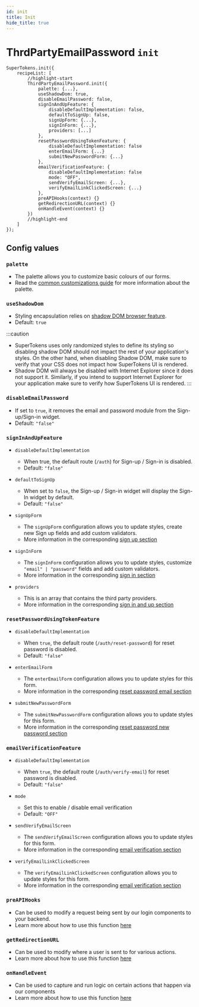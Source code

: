 ```yaml
---
id: init
title: Init
hide_title: true
---
```


# ThrdPartyEmailPassword `init`

```tsx
SuperTokens.init({
    recipeList: [
        //highlight-start
        ThirdPartyEmailPassword.init({
            palette: {...},
            useShadowDom: true,
            disableEmailPassword: false,
            signInAndUpFeature: {
                disableDefaultImplementation: false,
                defaultToSignUp: false,
                signUpForm: {...},
                signInForm: {...},
                providers: [...]
            },
            resetPasswordUsingTokenFeature: {
                disableDefaultImplementation: false
                enterEmailForm: {...}
                submitNewPasswordForm: {...}
            },
            emailVerificationFeature: {
                disableDefaultImplementation: false
                mode: "OFF",
                sendVerifyEmailScreen: {...},
                verifyEmailLinkClickedScreen: {...}
            },
            preAPIHooks(context) {}
            getRedirectionURL(context) {}
            onHandleEvent(context) {}
        })
        //highlight-end
    ]
});
```

## Config values

### `palette`
- The palette allows you to customize basic colours of our forms.
- Read the [common customizations guide](/docs/thirdpartyemailpassword/common-customizations/styling/changing-colours) for more information about the palette.

### `useShadowDom`
- Styling encapsulation relies on [shadow DOM browser feature](https://developer.mozilla.org/en-US/docs/Web/Web_Components/Using_shadow_DOM). 
- Default: `true`

:::caution
- SuperTokens uses only randomized styles to define its styling so disabling shadow DOM  should not impact the rest of your application's styles. On the other hand, when disabling Shadow DOM, make sure to verify that your CSS does not impact how SuperTokens UI is rendered.
- Shadow DOM will always be disabled with Internet Explorer since it does not support it. Similarly, if you intend to support Internet Explorer for your application make sure to verify how SuperTokens UI is rendered.
:::

### `disableEmailPassword`
- If set to `true`, it removes the email and password module from the Sign-up/Sign-in widget.
- Default: `"false"`

### `signInAndUpFeature`
- `disableDefaultImplementation`
    - When true, the default route (`/auth`) for Sign-up / Sign-in is disabled.
    - Default: ```"false"```

- `defaultToSignUp` 
    - When set to `false`, the Sign-up / Sign-in widget will display the Sign-In widget by default.
    - Default: ```"false"```

- `signUpForm`
    - The `signUpForm` configuration allows you to update styles, create new Sign up fields and add custom validators.
    - More information in the corresponding [sign up section](./config/sign-up)

- `signInForm`
    - The `signInForm` configuration allows you to update styles, customize `"email" | "password"` fields and add custom validators.
    - More information in the corresponding [sign in section](./config/sign-in)

- `providers`
    - This is an array that contains the third party providers.
    - More information in the corresponding [sign in and up section](./config/sign-in-and-up)

### `resetPasswordUsingTokenFeature`
- `disableDefaultImplementation`
    - When `true`, the default route (`/auth/reset-password`) for reset password is disabled.
    - Default: `"false"`

- `enterEmailForm`
    - The `enterEmailForm` configuration allows you to update styles for this form.
    - More information in the corresponding [reset password email section](./config/reset-password#enteremailform-config-values)

- `submitNewPasswordForm`
    - The `submitNewPasswordForm` configuration allows you to update styles for this form.
    - More information in the corresponding [reset password new password section](./config/reset-password#submitnewpasswordform-config-values)

### `emailVerificationFeature`
- `disableDefaultImplementation`
    - When `true`, the default route (`/auth/verify-email`) for reset password is disabled.
    - Default: `"false"`

- `mode`
    - Set this to enable / disable email verification
    - Default: `"OFF"`

- `sendVerifyEmailScreen`
    - The `sendVerifyEmailScreen` configuration allows you to update styles for this form.
    - More information in the corresponding [email verification section](./config/email-verification#sendverifyemailscreen-config-values)

- `verifyEmailLinkClickedScreen`
    - The `verifyEmailLinkClickedScreen` configuration allows you to update styles for this form.
    - More information in the corresponding [email verification section](./config/email-verification#verifyemaillinkclickedscreen-config-values)

### `preAPIHooks`
- Can be used to modify a request being sent by our login components to your backend.
- Learn more about how to use this function [here](/docs/thirdpartyemailpassword/advanced-customizations/frontend-hooks/pre-api)

### `getRedirectionURL`
- Can be used to modify where a user is sent to for various actions.
- Learn more about how to use this function [here](/docs/thirdpartyemailpassword/advanced-customizations/frontend-hooks/handle-event)

### `onHandleEvent`
- Can be used to capture and run logic on certain actions that happen via our components
- Learn more about how to use this function [here](/docs/thirdpartyemailpassword/advanced-customizations/frontend-hooks/redirection-callback)